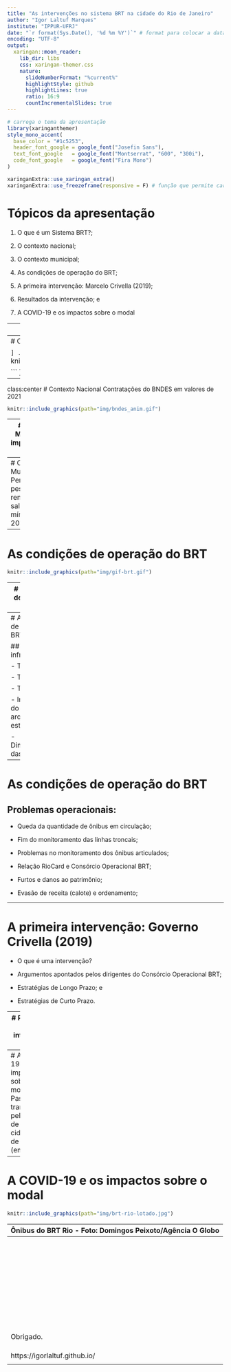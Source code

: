 ```yaml
---
title: "As intervenções no sistema BRT na cidade do Rio de Janeiro"
author: "Igor Laltuf Marques"
institute: "IPPUR-UFRJ"
date: "`r format(Sys.Date(), '%d %m %Y')`" # format para colocar a data na ordem correta
encoding: "UTF-8"
output:
  xaringan::moon_reader:
    lib_dir: libs
    css: xaringan-themer.css
    nature:
      slideNumberFormat: "%current%"
      highlightStyle: github
      highlightLines: true
      ratio: 16:9
      countIncrementalSlides: true
---
```

```r
# carrega o tema da apresentação
library(xaringanthemer)
style_mono_accent(
  base_color = "#1c5253",
  header_font_google = google_font("Josefin Sans"),
  text_font_google   = google_font("Montserrat", "600", "300i"),
  code_font_google   = google_font("Fira Mono")
)
```

```r
xaringanExtra::use_xaringan_extra()
xaringanExtra::use_freezeframe(responsive = F) # função que permite carregar os gifs apenas quando o slide é aberto.
```


# Tópicos da apresentação

1. O que é um Sistema BRT?;

1. O contexto nacional;

1. O contexto municipal;

1. As condições de operação do BRT;

1. A primeira intervenção: Marcelo Crivella (2019);

1. Resultados da intervenção; e

1. A COVID-19 e os impactos sobre o modal

---
# O que é um Sistema BRT?

- Vantagens: prazo e custo;

- Adotado internacionalmente;

- Características;

- Projeto T5;

---
# Contexto Nacional
```r
xaringanExtra::use_panelset()
```
.panelset[
.panel[.panel-name[Salário Mínimo Real]
```r
knitr::include_graphics(path="img/indicadores2.png") 

```
]
.panel[.panel-name[Indicadores]
```r
knitr::include_graphics(path="img/indicadores1.png") 

```
]
]
---
class:center
# Contexto Nacional
Contratações do BNDES em valores de 2021 </br>
```r
knitr::include_graphics(path="img/bndes_anim.gif") 
```

---
# Contexto Municipal da implementação do BRT

- Contexto do transporte público na cidade;

- Alinhamento entre PMDB e PT nas três esferas;

- Megaeventos; 

- Crise no setor de ônibus; e

- Desigualdade.


---
# Contexto Municipal
#### Percentual de pessoas com renda até 5 salários mínimos em 2010 
```r
knitr::include_url('./img/mapa_bairros_rj.html', height = 340)
```
<br>Fonte: Microdados do Censo de 2010 e Data Rio. Elaboração própria.

---
# As condições de operação do BRT 
```r
knitr::include_graphics(path="img/gif-brt.gif") 
```
---
# As condições de operação do BRT 

## Problemas iniciais:

- Operação x Infraestrutura;

- Licitação criativa;

- Paper Company;

---
# As condições de operação do BRT 

## Problemas da infraestrutura:

- Transolímpica;

- Transoeste;

- Transcarioca;

- Inadequação do projeto arquitetônico das estações; e

- Dimensionamento das estações.

---
# As condições de operação do BRT 
## Problemas operacionais:

- Queda da quantidade de ônibus em circulação;

- Fim do monitoramento das linhas troncais;

- Problemas no monitoramento dos ônibus articulados;

- Relação RioCard e Consórcio Operacional BRT;

- Furtos e danos ao patrimônio;

- Evasão de receita (calote) e ordenamento;


---

# A primeira intervenção: Governo Crivella (2019)

- O que é uma intervenção?

- Argumentos apontados pelos dirigentes do Consórcio Operacional BRT;

- Estratégias de Longo Prazo; e

- Estratégias de Curto Prazo.


---
# Resultados da intervenção
<br>
<br>
<font size="7"> 
<p style="text-align: center">
Apenas 3 dos 11 pontos que constam no Termo de Compromisso assinado pelo <br> Consórcio Operacional BRT foram cumpridos. 
</p>
</font>

---
# A COVID-19 e os impactos sobre o modal
### Passageiros transportados pelo sistema de ônibus da cidade do Rio de Janeiro (em milhões)
```r
knitr::include_url('./img/grafico_passageiros.html', height = 340)
```
<br>Fonte: Data Rio. Elaboração própria.

---
# A COVID-19 e os impactos sobre o modal
```r
knitr::include_graphics(path="img/brt-rio-lotado.jpg") 

```
<p style="text-align: center">Ônibus do BRT Rio - Foto: Domingos Peixoto/Agência O Globo</p>
---
<br>
<br>
<br>
<br>
<br>
<br>
<br>
<br>
<font size="7"> 
<p style="text-align: center">
Obrigado. 
</p>
</font size>
<p style="text-align: center">
https://igorlaltuf.github.io/
</p>